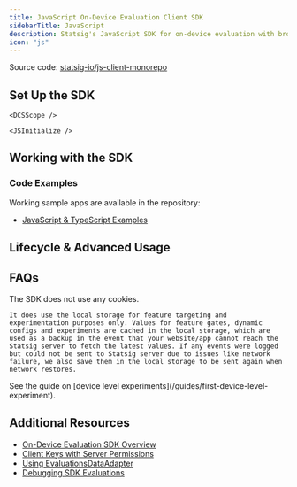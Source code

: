 ```yaml
---
title: JavaScript On-Device Evaluation Client SDK
sidebarTitle: JavaScript
description: Statsig's JavaScript SDK for on-device evaluation with browser and Node.js applications.
icon: "js"
---
```





<Callout icon="github">
Source code: <a href="https://github.com/statsig-io/js-client-monorepo" target="_blank" rel="noreferrer">statsig-io/js-client-monorepo</a>
</Callout>

<OnDeviceEvalProsAndCons sdkName="@statsig/js-on-device-eval-client" />

## Set Up the SDK

<Steps>
  <Step title="Install the SDK">
    <Installation />
    <JSInstallation />
  </Step>
  <Step title="Initialize the SDK">
    <Initialization />
    
    <DCSScope />

    <JSInitialize />
  </Step>
</Steps>

## Working with the SDK

<JSCreateUser />

<checkGateIntro />
<JSCheckGate />

<getDynamicConfigIntro />
<JSGetConfig />

<getExperimentLayerIntro />
<JSGetExperiment />

<logEventIntro />
<JSLogEvent />

### Code Examples

Working sample apps are available in the repository:

- [JavaScript & TypeScript Examples](https://github.com/statsig-io/js-client-monorepo/tree/main/samples)

<statsigUserIntro />

<StatsigUserNotes sdkName="JavaScript" />

<JSClientEventEmitting />

<statsigOptionsIntro />

<JSOptions />

<manualExposuresIntro />

<JSManualExposures />

## Lifecycle & Advanced Usage

<shuttingDown />
<JSShutdown />

<JSDataAdapter />

## FAQs

<JSFaqs />

<AccordionGroup>
  <Accordion title="Does the SDK use the browser local storage or cookies? If so, for what purposes?">
    The SDK does not use any cookies.
    
    It does use the local storage for feature targeting and experimentation purposes only. Values for feature gates, dynamic configs and experiments are cached in the local storage, which are used as a backup in the event that your website/app cannot reach the Statsig server to fetch the latest values. If any events were logged but could not be sent to Statsig server due to issues like network failure, we also save them in the local storage to be sent again when network restores.
  </Accordion>
  <Accordion title="How do I run experiments for logged out users?">
    See the guide on [device level experiments](/guides/first-device-level-experiment).
  </Accordion>
</AccordionGroup>

## Additional Resources

- [On-Device Evaluation SDK Overview](/client/onDevice)
- [Client Keys with Server Permissions](/sdk-keys/api-keys/#client-keys-with-server-permissions)
- [Using EvaluationsDataAdapter](/client/javascript/using-evaluations-data-adapter)
- [Debugging SDK Evaluations](/sdk/debugging)

